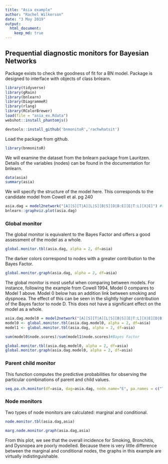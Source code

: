 ```yaml
---
title: "Asia example"
author: "Rachel Wilkerson"
date: "3 May 2019"
output:
  html_document:
    keep_md: true
---
```

## Prequential diagnostic monitors for Bayesian Networks

Package exists to check the goodness of fit for a BN model. Package is designed to interface with objects of class bnlearn. 

```r
library(tidyverse)
library(gRain)
library(bnlearn)
library(DiagrammeR)
library(rlang)
library(RColorBrewer)
load(file = "asia_ex.Rdata")
webshot::install_phantomjs()

```


```r
devtools::install_github('bnmonitoR','rachwhatsit')
```

Load the package from github.
```r
library(bnmonitoR)
```

We will examine the dataset from the bnlearn package from Lauritzen. Details of the variables (nodes) can be found in the documentation for bnlearn.
```r
data(asia)
summary(asia)
```

We will specify the structure of the model here. This corresponds to the candidate model from Cowell et al. pg 240
```r
asia.dag = model2network("[A][S][T|A][L|S][B|S][D|B:E][E|T:L][X|E]") #this is the candidate model from pg 240
bnlearn::graphviz.plot(asia.dag)
```

### Global monitor

The global monitor is equivalent to the Bayes Factor and offers a good assessment of the model as a whole.
```r
global.monitor.tbl(asia.dag, alpha = 2, df=asia)
```

The darker colors correspond to nodes with a greater contribution to the Bayes Factor. 
```r
global.monitor.graph(asia.dag, alpha = 2, df=asia)
```
 
The global monitor is most useful when comparing between models. For instance, following the example from Cowell 1994, Model 0 compares to Model 1 above. Model 0 below has an addition link between smoking and dyspnoea. The effect of this can be seen in the slightly higher contribution of the Bayes factor to node D. This does not have a significant effect on the model as a whole.

```r
asia.dag.model0 = model2network("[A][S][T|A][L|S][B|S][E|T:L][X|E][D|B:E:S]") #this is the candidate model from pg 240
model0 <- global.monitor.tbl(asia.dag.model0, alpha = 2, df=asia)
model1 <- global.monitor.tbl(asia.dag, alpha = 2, df=asia)

sum(model0$node.scores)/sum(model1$node.scores)#Bayes Factor
```

```r
global.monitor.tbl(asia.dag.model0, alpha = 2, df=asia)
global.monitor.graph(asia.dag.model0, alpha = 2, df=asia)

```

### Parent child monitor

This function computes the predictive probabilities for observing the particular combinations of parent and child values.
```r
seq.pa.ch.monitor(df=asia, dag=asia.dag, node.name="E", pa.names = c("T","L"), pa.val = c('yes', 'no'),which.val=1)
```

### Node monitors

Two types of node monitors are calculated: marginal and conditional.
```r
node.monitor.tbl(asia.dag,asia)
```

```r
marg.node.monitor.graph(asia.dag,asia)
```

From this plot, we see that the overall incidence for Smoking, Bronchitis, and Dysnopea are poorly modelled. 
Because there is very little difference between the marginal and conditional nodes, the graphs in this example are virtually indistinguishable.

